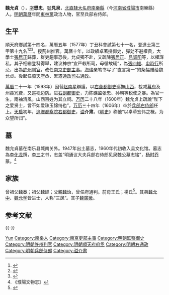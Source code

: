 {{明清人物信息框
| 姓名 = 魏允貞
| 原名 =
| 圖片名稱= 
| 圖片大小 =
| 圖片說明 = 
| 最高職務 = 通議大夫兵部右侍郎
| 國家 = 大明 
| 爵位 =
| 籍貫 = 直隸大名府南樂縣
| 族裔 = 
| 旗籍 = 
| 字號 = 字懋忠，號見泉
| 諡號 = 介肅
| 出生日期 = 嘉靖二十一年（1542年）
| 出生地點 = 直隸大名府南樂縣
| 逝世日期 = 萬曆三十四年（1606年）
| 逝世地點 = 京師
| 墓葬 =
| 配偶 = 
| 親屬 = （子）[[魏廣微|魏廣微]]
| 出身 =
* 萬曆五年丁丑科同進士出身
| 經歷 =
| 著作 =  
}}
'''魏允貞'''（{{bd|1542年||1606年|catIdx=W魏}}），[[表字|字]]'''懋忠'''，[[號|號]]'''見泉'''，[[北直隸|北直隸]][[大名府|大名府]][[南樂縣|南樂縣]]（今[[河南省|河南省]][[濮陽市|濮陽市]]南樂縣）人。[[明朝|明朝]][[萬曆|萬曆]]年間[[東林黨|東林黨]]政治人物，官至兵部右侍郎。

== 生平 ==
順天府鄉試第十四名，萬曆五年（1577年）丁丑科會試第七十一名，登進士第三甲第十九名<ref>{{Cite book|title=《皇明贡举考》卷五|last=（明）[[张朝瑞|张朝瑞]]|first=|publisher=《续修四库全书》史部第828册|year=|isbn=|location=|pages=}}</ref><ref>{{Cite book|title=贡举志五种 上|last=鲁小俊，江俊伟著|first=|publisher=武汉：武汉大学出版社|year=2009|isbn=978-7-307-07043-1|location=|pages=}}</ref><ref>{{Cite book|title=近代中国史料丛刊续辑 785-790 明清进士题名录索引 1-6|last=朱保炯，谢沛霖|first=|publisher=文海出版社|year=1981|isbn=|location=台湾}}</ref>。授[[荆州府|荊州]][[推官|推官]]。[[萬曆|萬曆]]十年，以政績卓著授御史，彈劾不避權貴，大學士[[張居正|張居正]]歸葬，群吏趨事恐後，允貞獨不赴，又疏陳[[張居正|張居正]]、[[吕调阳|吕调阳]]等，以權謀私，其子相繼登科得舉，建议神宗“宜严敕所司，毋循故辄”，為[[張四維|張四維]]、[[申時行|申時行]]所忌，出為[[許州|許州]][[判官|判官]]，改任[[南京|南京]][[吏部主事|吏部主事]]。[[海瑞|海瑞]]亲笔书写了“直言第一”的条幅赠给魏允贞。後起任[[顺天府|顺天府]]丞、累遷[[通政司|通政司]][[右通政|右通政]]。

[[萬曆|萬曆]]二十一年（1593年）因替[[赵南星|赵南星]]辯護，以[[右僉都御史|右僉都御史]]巡撫[[山西|山西]]，裁减[[幕府|幕府]]及州县冗费，又巡视边防。进[[右副都御史|右副都御史]]，力陈礦监张忠、孙朝等税使之暴。為官一生，兩袖清風。山西百姓为其立祠。[[万历|万历]]二十八年（1600年）魏允贞上疏說“陛下之爱贤士，曾不如爱珠玉锦绮也”。[[万历|万历]]三十四年（1606年）卒於[[兵部右侍郎|兵部右侍郎]]任上。[[天启_(明朝)|天启]]初年，[[追赠|追赠]][[都察院|都察院]][[右都御史|右都御史]]，[[谥|谥]]'''介肃'''。《[[明史|明史]]》称他“以卓荦宏伟之概，为众望所归”。

==墓==
魏允貞墓在南乐县城南关外。1947年出土墓志，1960年代初收入县文化馆。墓志為[[李化龙|李化龙]]撰，[[李三才|李三才]]书，志盖“明通议大夫兵部右侍郎见泉魏公墓志铭”，[[杨时乔|杨时乔]]篆。<ref>《濮陽文物志》</ref>

==家族==
曾祖父[[魏泰|魏泰]]；祖父[[魏經|魏經]]；父親[[魏怡|魏怡]]，曾任府通判。前母王氏；楊氏<ref>{{Cite book|title=天一阁藏明代科举录选刊 登科录 点校本|last=龚延明主编|first=|publisher=宁波出版社|year=2016|isbn=978-7-5526-2320-8|location=宁波|pages=|quote=《天一閣藏明代科舉錄選刊.登科錄》之《萬曆五年丁丑科登科錄》}}</ref>。其弟[[魏允中|魏允中]]、[[魏允孚|魏允孚]]皆进士，人称“三凤”。其子[[魏廣微|魏廣微]]。

==参考文献==
{{reflist}}

{{-}}
{{南樂三魏}}
{{萬曆五年丁丑科殿試金榜}}

{{Authority control}}
{{DEFAULTSORT:Wei}}
[[Category:魏姓|Yun]]
[[Category:南樂人|Category:南樂人]]
[[Category:南京吏部主事|Category:南京吏部主事]]
[[Category:明朝監察御史|Category:明朝監察御史]]
[[Category:明朝許州判官|Category:明朝許州判官]]
[[Category:明朝順天府府丞|Category:明朝順天府府丞]]
[[Category:明朝右通政|Category:明朝右通政]]
[[Category:明朝兵部侍郎|Category:明朝兵部侍郎]]
[[Category:谥介肃|Category:谥介肃]]